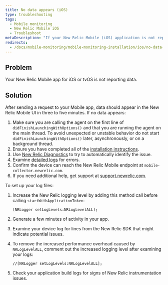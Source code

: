 ```yaml
---
title: No data appears (iOS)
type: troubleshooting
tags:
  - Mobile monitoring
  - New Relic Mobile iOS
  - Troubleshoot
metaDescription: "If your New Relic Mobile (iOS) application is not reporting data, follow these steps."
redirects:
  - /docs/mobile-monitoring/mobile-monitoring-installation/ios/no-data-appears-ios
---
```


## Problem

Your New Relic Mobile app for iOS or tvOS is not reporting data.

## Solution

After sending a request to your Mobile app, data should appear in the New Relic Mobile UI in three to five minutes. If no data appears:

1. Make sure you are calling the agent on the first line of `didFinishLaunchingWithOptions()` and that you are running the agent on the main thread. To avoid unexpected or unstable behavior do not start `didFinishLaunchingWithOptions()` later, asynchronously, or on a background thread.
2. Ensure you have completed all of the [installation instructions](/docs/mobile-monitoring/mobile-monitoring-installation/getting-started/ios-installation-configuration#installation).
3. Use [New Relic Diagnostics](/docs/agents/manage-apm-agents/troubleshooting/new-relic-diagnostics) to try to automatically identify the issue.
4. Examine [detailed logs](#logs) for errors.
5. Confirm the device can reach the New Relic Mobile endpoint at `mobile-collector.newrelic.com`.
6. If you need additional help, get support at [support.newrelic.com](https://support.newrelic.com).

To set up your log files:

1. Increase the New Relic logging level by adding this method call before calling `startWithApplicationToken`:

   ```
   [NRLogger setLogLevels:NRLogLevelALL];
   ```
2. Generate a few minutes of activity in your app.
3. Examine your device log for lines from the New Relic SDK that might indicate potential issues.
4. To remove the increased performance overhead caused by `NRLogLevelALL`, comment out the increased logging level after examining your logs:

   ```
   //[NRLogger setLogLevels:NRLogLevelALL];
   ```
5. Check your application build logs for signs of New Relic instrumentation issues.
